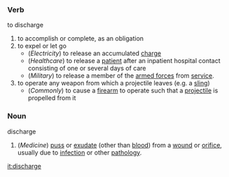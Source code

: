 ===Verb===
;to discharge
#to accomplish or complete, as an obligation
#to expel or let go
#*(''Electricity'') to release an accumulated [[charge]] 
#*(''Healthcare'') to release a [[patient]] after an inpatient hospital contact consisting of one or several days of care
#*(''Military'') to release a member of the [[armed forces]] from [[service]].
#to operate any weapon from which a projectile leaves (e.g. a [[sling]])
#*(''Commonly'') to cause a [[firearm]] to operate such that a [[projectile]] is propelled from it

===Noun===
;discharge
#(''Medicine'') [[puss]] or [[exudate]] (other than [[blood]]) from a [[wound]] or [[orifice]], usually due to [[Wikipedia:Infection|infection]] or other [[Wikipedia:Pathology|pathology]].

[[it:discharge]]